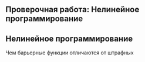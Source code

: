 :::{.content-visible when-profile="practice"}
# Проверочная работа: Нелинейное программирование
:::
:::{.content-hidden when-profile="practice"}
# Нелинейное программирование
:::



Чем барьерные функции отличаются от штрафных
